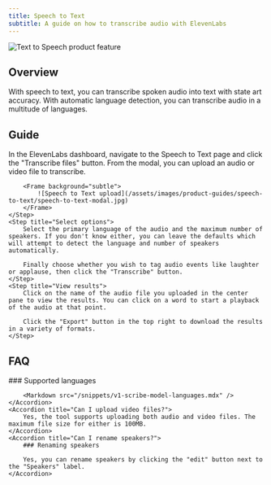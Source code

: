 ```yaml
---
title: Speech to Text
subtitle: A guide on how to transcribe audio with ElevenLabs
---
```


<img
  src="/assets/images/product-guides/speech-to-text/speech-to-text-product-feature.jpg"
  alt="Text to Speech product feature"
  className="w-full rounded-lg"
/>

## Overview

With speech to text, you can transcribe spoken audio into text with state art accuracy. With automatic language detection, you can transcribe audio in a multitude of languages.

## Guide

<Steps>
    <Step title="Upload audio">
        In the ElevenLabs dashboard, navigate to the Speech to Text page and click the "Transcribe files" button. From the modal, you can upload an audio or video file to transcribe.

        <Frame background="subtle">
            ![Speech to Text upload](/assets/images/product-guides/speech-to-text/speech-to-text-modal.jpg)
        </Frame>
    </Step>
    <Step title="Select options">
        Select the primary language of the audio and the maximum number of speakers. If you don't know either, you can leave the defaults which will attempt to detect the language and number of speakers automatically.

        Finally choose whether you wish to tag audio events like laughter or applause, then click the "Transcribe" button.
    </Step>
    <Step title="View results">
        Click on the name of the audio file you uploaded in the center pane to view the results. You can click on a word to start a playback of the audio at that point.

        Click the "Export" button in the top right to download the results in a variety of formats.
    </Step>

</Steps>

## FAQ

<AccordionGroup>
    <Accordion title="What languages are supported?">
        ### Supported languages

        <Markdown src="/snippets/v1-scribe-model-languages.mdx" />
    </Accordion>
    <Accordion title="Can I upload video files?">
        Yes, the tool supports uploading both audio and video files. The maximum file size for either is 100MB.
    </Accordion>
    <Accordion title="Can I rename speakers?">
        ### Renaming speakers

        Yes, you can rename speakers by clicking the "edit" button next to the "Speakers" label.
    </Accordion>

</AccordionGroup>
